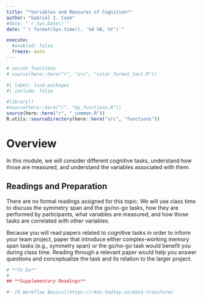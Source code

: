 ```yaml
---
title: "*Variables and Measures of Cognition*"
author: "Gabriel I. Cook"
#date: "`r Sys.Date()`"
date: "`r format(Sys.time(), '%d %B, %Y')`"

execute:
  #enabled: false
  freeze: auto
---
```


```r
# secret functions
# source(here::here("r", "src", "color_format_text.R"))
```


```r
#| label: load-packages
#| include: false

#library()
#source(here::here("r", "my_functions.R"))
source(here::here("r", "_common.R"))
R.utils::sourceDirectory(here::here("src", "functions"))
```

# **Overview**

In this module, we will consider different cognitive tasks, understand how those are measured, and understand the variables associated with them.   

## **Readings and Preparation**

There are no formal readings assigned for this topic. We will use class time to discuss the symmetry span and the go/no-go tasks, how they are performed by participants, what variables are measured, and how those tasks are correlated with other variables. 

Because you will read papers related to cognitive tasks in order to inform your team project, paper that introduce either complex-working memory span tasks (e.g., symmetry span) or the go/no-go task would benefit you during class time. Reading through a relevant paper would help you answer questions and conceptualize the task and its relation to the larger project.  


```r
# **To Do**
# 
## **Supplementary Readings**

#- [R Workflow Basics](https://r4ds.hadley.nz/data-transform)
```
